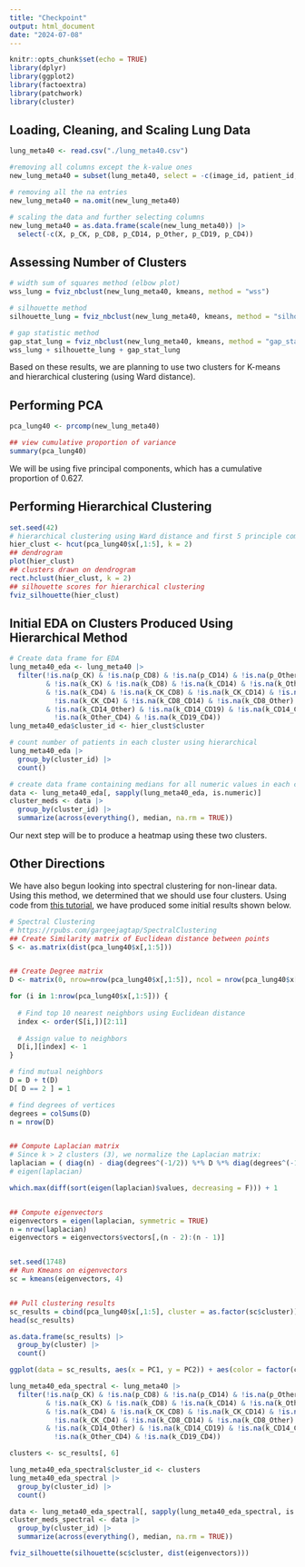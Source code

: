 ```yaml
---
title: "Checkpoint"
output: html_document
date: "2024-07-08"
---
```


```r
knitr::opts_chunk$set(echo = TRUE)
library(dplyr)
library(ggplot2)
library(factoextra)
library(patchwork)
library(cluster)
```


## Loading, Cleaning, and Scaling Lung Data
```r
lung_meta40 <- read.csv("./lung_meta40.csv")

#removing all columns except the k-value ones 
new_lung_meta40 = subset(lung_meta40, select = -c(image_id, patient_id, gender, mhcII_status, age_at_diagnosis, stage_at_diagnosis, stage_numeric, pack_years, survival_days, survival_status, cause_of_death, adjuvant_therapy, time_to_recurrence_days, recurrence_or_lung_ca_death, totalCell))

# removing all the na entries 
new_lung_meta40 = na.omit(new_lung_meta40)

# scaling the data and further selecting columns 
new_lung_meta40 = as.data.frame(scale(new_lung_meta40)) |>
  select(-c(X, p_CK, p_CD8, p_CD14, p_Other, p_CD19, p_CD4)) 

```

## Assessing Number of Clusters
```r
# width sum of squares method (elbow plot)
wss_lung = fviz_nbclust(new_lung_meta40, kmeans, method = "wss")

# silhouette method
silhouette_lung = fviz_nbclust(new_lung_meta40, kmeans, method = "silhouette")

# gap statistic method 
gap_stat_lung = fviz_nbclust(new_lung_meta40, kmeans, method = "gap_stat")
wss_lung + silhouette_lung + gap_stat_lung

```
Based on these results, we are planning to use two clusters for K-means and hierarchical clustering (using Ward distance).

## Performing PCA
```r
pca_lung40 <- prcomp(new_lung_meta40)

## view cumulative proportion of variance
summary(pca_lung40)
```
We will be using five principal components, which has a cumulative proportion of 0.627.

## Performing Hierarchical Clustering
```r
set.seed(42)
# hierarchical clustering using Ward distance and first 5 principle components
hier_clust <- hcut(pca_lung40$x[,1:5], k = 2)
## dendrogram
plot(hier_clust)
## clusters drawn on dendrogram
rect.hclust(hier_clust, k = 2)
## silhouette scores for hierarchical clustering
fviz_silhouette(hier_clust)
```

## Initial EDA on Clusters Produced Using Hierarchical Method
```r
# Create data frame for EDA
lung_meta40_eda <- lung_meta40 |>
  filter(!is.na(p_CK) & !is.na(p_CD8) & !is.na(p_CD14) & !is.na(p_Other) & !is.na(p_CD19) & !is.na(p_CD4)
         & !is.na(k_CK) & !is.na(k_CD8) & !is.na(k_CD14) & !is.na(k_Other) & !is.na(k_Other) & !is.na(k_CD19)
         & !is.na(k_CD4) & !is.na(k_CK_CD8) & !is.na(k_CK_CD14) & !is.na(k_CK_Other) & !is.na(k_CK_CD19) & 
           !is.na(k_CK_CD4) & !is.na(k_CD8_CD14) & !is.na(k_CD8_Other) & !is.na(k_CD8_CD19) & !is.na(k_CD8_CD4)
         & !is.na(k_CD14_Other) & !is.na(k_CD14_CD19) & !is.na(k_CD14_CD4) & !is.na(k_Other_CD19) & 
           !is.na(k_Other_CD4) & !is.na(k_CD19_CD4))
lung_meta40_eda$cluster_id <- hier_clust$cluster

# count number of patients in each cluster using hierarchical
lung_meta40_eda |>
  group_by(cluster_id) |>
  count()

# create data frame containing medians for all numeric values in each cluster produced using hierarchical clustering
data <- lung_meta40_eda[, sapply(lung_meta40_eda, is.numeric)]
cluster_meds <- data |>
  group_by(cluster_id) |>
  summarize(across(everything(), median, na.rm = TRUE))
```
Our next step will be to produce a heatmap using these two clusters.

## Other Directions
We have also begun looking into spectral clustering for non-linear data. Using this method, we determined that we should use four clusters. Using code from [this tutorial](https://rpubs.com/gargeejagtap/SpectralClustering), we have produced some initial results shown below.
```r
# Spectral Clustering
# https://rpubs.com/gargeejagtap/SpectralClustering
## Create Similarity matrix of Euclidean distance between points
S <- as.matrix(dist(pca_lung40$x[,1:5]))


## Create Degree matrix
D <- matrix(0, nrow=nrow(pca_lung40$x[,1:5]), ncol = nrow(pca_lung40$x[,1:5])) # empty nxn matrix

for (i in 1:nrow(pca_lung40$x[,1:5])) {
  
  # Find top 10 nearest neighbors using Euclidean distance
  index <- order(S[i,])[2:11]
  
  # Assign value to neighbors
  D[i,][index] <- 1 
}

# find mutual neighbors
D = D + t(D) 
D[ D == 2 ] = 1

# find degrees of vertices
degrees = colSums(D) 
n = nrow(D)


## Compute Laplacian matrix
# Since k > 2 clusters (3), we normalize the Laplacian matrix:
laplacian = ( diag(n) - diag(degrees^(-1/2)) %*% D %*% diag(degrees^(-1/2)) )
# eigen(laplacian)

which.max(diff(sort(eigen(laplacian)$values, decreasing = F))) + 1


## Compute eigenvectors
eigenvectors = eigen(laplacian, symmetric = TRUE)
n = nrow(laplacian)
eigenvectors = eigenvectors$vectors[,(n - 2):(n - 1)]


set.seed(1748)
## Run Kmeans on eigenvectors
sc = kmeans(eigenvectors, 4)


## Pull clustering results
sc_results = cbind(pca_lung40$x[,1:5], cluster = as.factor(sc$cluster))
head(sc_results)

as.data.frame(sc_results) |>
  group_by(cluster) |>
  count()

ggplot(data = sc_results, aes(x = PC1, y = PC2)) + aes(color = factor(cluster)) + geom_point()

lung_meta40_eda_spectral <- lung_meta40 |>
  filter(!is.na(p_CK) & !is.na(p_CD8) & !is.na(p_CD14) & !is.na(p_Other) & !is.na(p_CD19) & !is.na(p_CD4)
         & !is.na(k_CK) & !is.na(k_CD8) & !is.na(k_CD14) & !is.na(k_Other) & !is.na(k_Other) & !is.na(k_CD19)
         & !is.na(k_CD4) & !is.na(k_CK_CD8) & !is.na(k_CK_CD14) & !is.na(k_CK_Other) & !is.na(k_CK_CD19) & 
           !is.na(k_CK_CD4) & !is.na(k_CD8_CD14) & !is.na(k_CD8_Other) & !is.na(k_CD8_CD19) & !is.na(k_CD8_CD4)
         & !is.na(k_CD14_Other) & !is.na(k_CD14_CD19) & !is.na(k_CD14_CD4) & !is.na(k_Other_CD19) & 
           !is.na(k_Other_CD4) & !is.na(k_CD19_CD4))

clusters <- sc_results[, 6]

lung_meta40_eda_spectral$cluster_id <- clusters
lung_meta40_eda_spectral |>
  group_by(cluster_id) |>
  count()

data <- lung_meta40_eda_spectral[, sapply(lung_meta40_eda_spectral, is.numeric)]
cluster_meds_spectral <- data |>
  group_by(cluster_id) |>
  summarize(across(everything(), median, na.rm = TRUE))

fviz_silhouette(silhouette(sc$cluster, dist(eigenvectors)))
```

